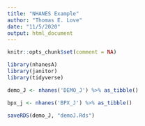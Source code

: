 ```yaml
---
title: "NHANES Example"
author: "Thomas E. Love"
date: "11/5/2020"
output: html_document
---
```


```r
knitr::opts_chunk$set(comment = NA)

library(nhanesA)
library(janitor)
library(tidyverse)
```

```r
demo_J <- nhanes('DEMO_J') %>% as_tibble()
```

```r
bpx_j <- nhanes('BPX_J') %>% as_tibble()
```

```r
saveRDS(demo_J, "demoJ.Rds")
```

